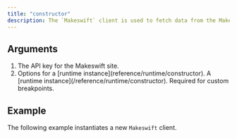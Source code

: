 ```yaml
---
title: "constructor"
description: The `Makeswift` client is used to fetch data from the Makeswift API.
---
```



## Arguments

1. <ParamField query="apiKey" type="string" required>
     The API key for the Makeswift site.
   </ParamField>
2. <ParamField query="options" type="object">
     Options for a [runtime instance](reference/runtime/constructor).
     <Expandable>
       <ParamField query="runtime" type="ReactRuntime">
         A [runtime instance](/reference/runtime/constructor). Required
         for custom breakpoints.
       </ParamField>
     </Expandable>
   </ParamField>

## Example

The following example instantiates a new `Makeswift` client.

<ClientExample />
